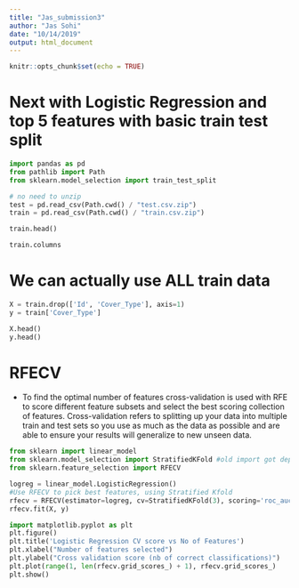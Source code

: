 ```yaml
---
title: "Jas_submission3"
author: "Jas Sohi"
date: "10/14/2019"
output: html_document
---
```


```r
knitr::opts_chunk$set(echo = TRUE)
```

# Next with Logistic Regression and top 5 features with basic train test split

```python
import pandas as pd
from pathlib import Path
from sklearn.model_selection import train_test_split
```

```python
# no need to unzip
test = pd.read_csv(Path.cwd() / "test.csv.zip")
train = pd.read_csv(Path.cwd() / "train.csv.zip")

train.head()
```

```python
train.columns
```

# We can actually use ALL train data

```python
X = train.drop(['Id', 'Cover_Type'], axis=1)
y = train['Cover_Type']
```

```python
X.head()
y.head()
```


# RFECV

* To find the optimal number of features cross-validation is used with RFE to score different feature subsets and select the best scoring collection of features. Cross-validation refers to splitting up your data into multiple train and test sets so you use as much as the data as possible and are able to ensure your results will generalize to new unseen data.

```python
from sklearn import linear_model
from sklearn.model_selection import StratifiedKFold #old import got deprecated
from sklearn.feature_selection import RFECV

logreg = linear_model.LogisticRegression()
#Use RFECV to pick best features, using Stratified Kfold
rfecv = RFECV(estimator=logreg, cv=StratifiedKFold(3), scoring='roc_auc')
rfecv.fit(X, y)
```

```python
import matplotlib.pyplot as plt
plt.figure()
plt.title('Logistic Regression CV score vs No of Features')
plt.xlabel("Number of features selected")
plt.ylabel("Cross validation score (nb of correct classifications)")
plt.plot(range(1, len(rfecv.grid_scores_) + 1), rfecv.grid_scores_)
plt.show()
```

